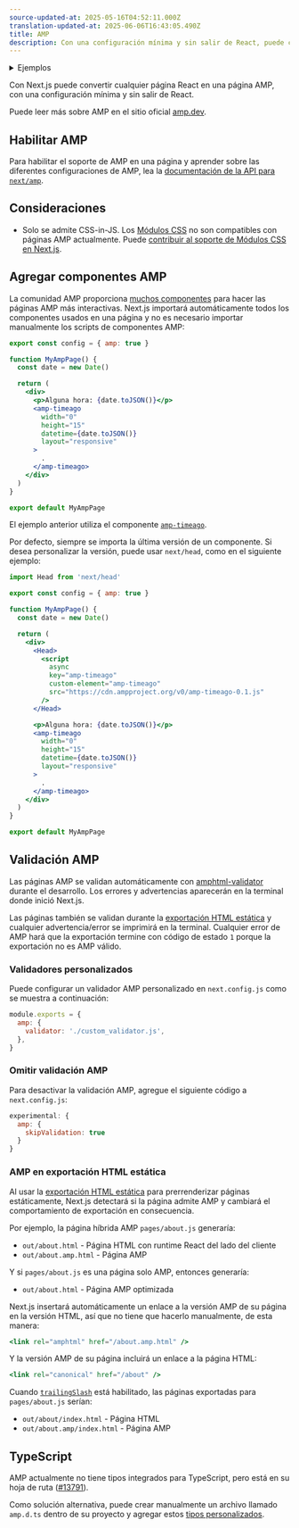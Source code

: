 ```yaml
---
source-updated-at: 2025-05-16T04:52:11.000Z
translation-updated-at: 2025-06-06T16:43:05.490Z
title: AMP
description: Con una configuración mínima y sin salir de React, puede comenzar a agregar AMP y mejorar el rendimiento y velocidad de sus páginas.
---
```


<details>
  <summary>Ejemplos</summary>
  
- [AMP](https://github.com/vercel/next.js/tree/canary/examples/amp)

</details>

Con Next.js puede convertir cualquier página React en una página AMP, con una configuración mínima y sin salir de React.

Puede leer más sobre AMP en el sitio oficial [amp.dev](https://amp.dev/).

## Habilitar AMP

Para habilitar el soporte de AMP en una página y aprender sobre las diferentes configuraciones de AMP, lea la [documentación de la API para `next/amp`](/docs/pages/building-your-application/configuring/amp).

## Consideraciones

- Solo se admite CSS-in-JS. Los [Módulos CSS](/docs/pages/building-your-application/styling) no son compatibles con páginas AMP actualmente. Puede [contribuir al soporte de Módulos CSS en Next.js](https://github.com/vercel/next.js/issues/10549).

## Agregar componentes AMP

La comunidad AMP proporciona [muchos componentes](https://amp.dev/documentation/components/) para hacer las páginas AMP más interactivas. Next.js importará automáticamente todos los componentes usados en una página y no es necesario importar manualmente los scripts de componentes AMP:

```jsx
export const config = { amp: true }

function MyAmpPage() {
  const date = new Date()

  return (
    <div>
      <p>Alguna hora: {date.toJSON()}</p>
      <amp-timeago
        width="0"
        height="15"
        datetime={date.toJSON()}
        layout="responsive"
      >
        .
      </amp-timeago>
    </div>
  )
}

export default MyAmpPage
```

El ejemplo anterior utiliza el componente [`amp-timeago`](https://amp.dev/documentation/components/amp-timeago/?format=websites).

Por defecto, siempre se importa la última versión de un componente. Si desea personalizar la versión, puede usar `next/head`, como en el siguiente ejemplo:

```jsx
import Head from 'next/head'

export const config = { amp: true }

function MyAmpPage() {
  const date = new Date()

  return (
    <div>
      <Head>
        <script
          async
          key="amp-timeago"
          custom-element="amp-timeago"
          src="https://cdn.ampproject.org/v0/amp-timeago-0.1.js"
        />
      </Head>

      <p>Alguna hora: {date.toJSON()}</p>
      <amp-timeago
        width="0"
        height="15"
        datetime={date.toJSON()}
        layout="responsive"
      >
        .
      </amp-timeago>
    </div>
  )
}

export default MyAmpPage
```

## Validación AMP

Las páginas AMP se validan automáticamente con [amphtml-validator](https://www.npmjs.com/package/amphtml-validator) durante el desarrollo. Los errores y advertencias aparecerán en la terminal donde inició Next.js.

Las páginas también se validan durante la [exportación HTML estática](/docs/pages/building-your-application/deploying/static-exports) y cualquier advertencia/error se imprimirá en la terminal. Cualquier error de AMP hará que la exportación termine con código de estado `1` porque la exportación no es AMP válido.

### Validadores personalizados

Puede configurar un validador AMP personalizado en `next.config.js` como se muestra a continuación:

```js
module.exports = {
  amp: {
    validator: './custom_validator.js',
  },
}
```

### Omitir validación AMP

Para desactivar la validación AMP, agregue el siguiente código a `next.config.js`:

```js
experimental: {
  amp: {
    skipValidation: true
  }
}
```

### AMP en exportación HTML estática

Al usar la [exportación HTML estática](/docs/pages/building-your-application/deploying/static-exports) para prerrenderizar páginas estáticamente, Next.js detectará si la página admite AMP y cambiará el comportamiento de exportación en consecuencia.

Por ejemplo, la página híbrida AMP `pages/about.js` generaría:

- `out/about.html` - Página HTML con runtime React del lado del cliente
- `out/about.amp.html` - Página AMP

Y si `pages/about.js` es una página solo AMP, entonces generaría:

- `out/about.html` - Página AMP optimizada

Next.js insertará automáticamente un enlace a la versión AMP de su página en la versión HTML, así que no tiene que hacerlo manualmente, de esta manera:

```jsx
<link rel="amphtml" href="/about.amp.html" />
```

Y la versión AMP de su página incluirá un enlace a la página HTML:

```jsx
<link rel="canonical" href="/about" />
```

Cuando [`trailingSlash`](/docs/pages/api-reference/next-config-js/trailingSlash) está habilitado, las páginas exportadas para `pages/about.js` serían:

- `out/about/index.html` - Página HTML
- `out/about.amp/index.html` - Página AMP

## TypeScript

AMP actualmente no tiene tipos integrados para TypeScript, pero está en su hoja de ruta ([#13791](https://github.com/ampproject/amphtml/issues/13791)).

Como solución alternativa, puede crear manualmente un archivo llamado `amp.d.ts` dentro de su proyecto y agregar estos [tipos personalizados](https://stackoverflow.com/a/50601125).